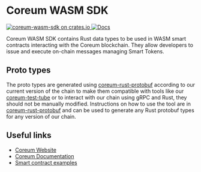 # Coreum WASM SDK

<div className="flex items-center gap-2 my-2">
    <a href="https://crates.io/crates/coreum-wasm-sdk" target="_blank">
        <img src="https://img.shields.io/crates/v/coreum-wasm-sdk.svg" alt="coreum-wasm-sdk on crates.io" />
    </a>
    <a href="https://docs.rs/coreum-wasm-sdk" target="_blank">
        <img src="https://docs.rs/coreum-wasm-sdk/badge.svg" alt="Docs" />
    </a>
</div>

Coreum WASM SDK contains Rust data types to be used in WASM smart contracts interacting with the Coreum blockchain.
They allow developers to issue and execute on-chain messages managing Smart Tokens.

## Proto types

The proto types are generated using [coreum-rust-protobuf](https://github.com/CoreumFoundation/coreum-rust-protobuf) according to our current version of the chain to make them compatible with tools like our [coreum-test-tube](https://github.com/CoreumFoundation/test-tube) or to interact with our chain using gRPC and Rust, they should not be manually modified. Instructions on how to use the tool are in [coreum-rust-protobuf](https://github.com/CoreumFoundation/coreum-rust-protobuf) and can be used to generate any Rust protobuf types for any version of our chain.

## Useful links

- [Coreum Website](https://coreum.com)
- [Coreum Documentation](https://docs.coreum.dev)
- [Smart contract examples](https://github.com/CoreumFoundation/coreum/tree/master/integration-tests/contracts)
